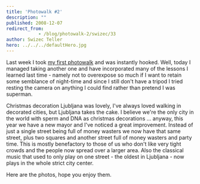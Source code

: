 ```yaml
---
title: 'Photowalk #2'
description: ""
published: 2008-12-07
redirect_from: 
            - /blog/photowalk-2/swizec/33
author: Swizec Teller
hero: ../../../defaultHero.jpg
---
```

Last week I took [my first photowalk](http://swizec.com/blog/my-first-weekly-photowalk/2/395) and was instantly hooked. Well, today I managed taking another one and have incorporated many of the lessons I learned last time - namely not to overexpose so much if I want to retain some semblance of night-time and since I still don't have a tripod I tried resting the camera on anything I could find rather than pretend I was superman.

Christmas decoration Ljubljana was lovely, I've always loved walking in decorated cities, but Ljubljana takes the cake. I believe we're the only city in the world with sperm and DNA as christmas decorations ... anyway, this year we have a new mayor and I've noticed a great improvement. Instead of just a single street being full of money wasters we now have that same street, plus two squares and another street full of money wasters and party time. This is mostly benefactory to those of us who don't like very tight crowds and the people now spread over a larger area. Also the classical music that used to only play on one street - the oldest in Ljubljana - now plays in the whole strict city center.

Here are the photos, hope you enjoy them.